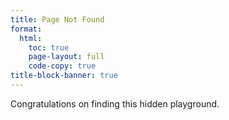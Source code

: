 ```yaml
---
title: Page Not Found
format: 
  html:
    toc: true
    page-layout: full
    code-copy: true
title-block-banner: true
---
```


Congratulations on finding this hidden playground. 
